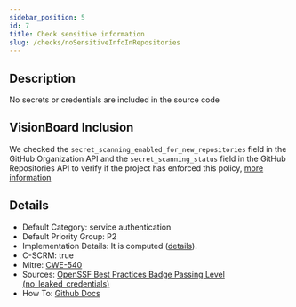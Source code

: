 ```yaml
---
sidebar_position: 5
id: 7
title: Check sensitive information
slug: /checks/noSensitiveInfoInRepositories
---
```


<!-- BANNER:START -->

<!-- BANNER:END -->

<!-- DESCRIPTION:START -->
## Description
No secrets or credentials are included in the source code
<!-- DESCRIPTION:END -->

## VisionBoard Inclusion

We checked the `secret_scanning_enabled_for_new_repositories` field in the GitHub Organization API and 
the `secret_scanning_status` field in the GitHub Repositories API to verify if the project has enforced
this policy, [more information](https://github.com/OpenPathfinder/visionBoard/issues/67)

<!-- DETAILS:START -->
## Details
- Default Category: service authentication
- Default Priority Group: P2
- Implementation Details: It is computed ([details](https://github.com/OpenPathfinder/visionBoard/issues/67)).
- C-SCRM: true
- Mitre: [CWE-540](https://cwe.mitre.org/data/definitions/540.html)
- Sources: [OpenSSF Best Practices Badge Passing Level (no_leaked_credentials)](https://www.bestpractices.dev/en/criteria#0.no_leaked_credentials)
- How To: [Github Docs](https://docs.github.com/en/code-security/secret-scanning/about-secret-scanning)

<!-- DETAILS:END -->
